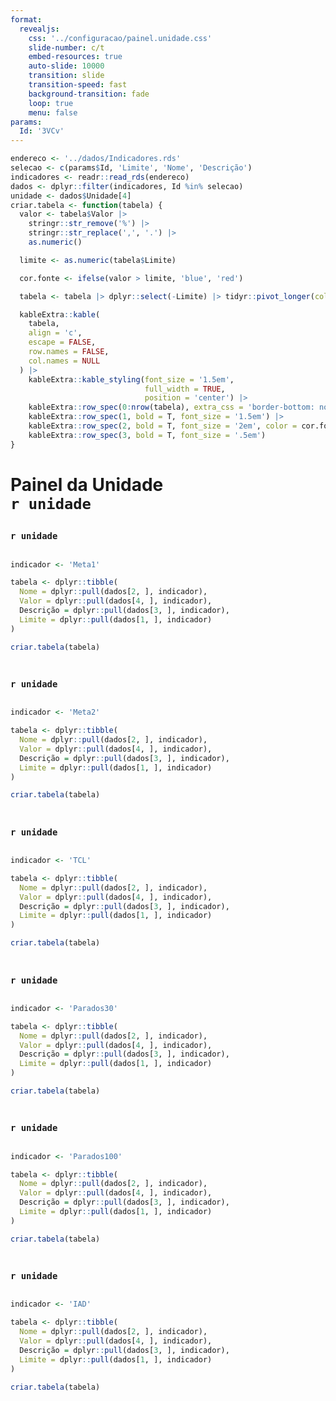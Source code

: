 ```yaml
---
format: 
  revealjs:
    css: '../configuracao/painel.unidade.css'
    slide-number: c/t
    embed-resources: true
    auto-slide: 10000
    transition: slide
    transition-speed: fast
    background-transition: fade
    loop: true
    menu: false
params:
  Id: '3VCv'
---
```


```r
endereco <- '../dados/Indicadores.rds'
selecao <- c(params$Id, 'Limite', 'Nome', 'Descrição')
indicadores <- readr::read_rds(endereco)
dados <- dplyr::filter(indicadores, Id %in% selecao)
unidade <- dados$Unidade[4]
criar.tabela <- function(tabela) {
  valor <- tabela$Valor |> 
    stringr::str_remove('%') |>
    stringr::str_replace(',', '.') |> 
    as.numeric()

  limite <- as.numeric(tabela$Limite)

  cor.fonte <- ifelse(valor > limite, 'blue', 'red')

  tabela <- tabela |> dplyr::select(-Limite) |> tidyr::pivot_longer(cols = everything(), values_to = 'Valores') |> dplyr::select(-name)

  kableExtra::kable(
    tabela,
    align = 'c',
    escape = FALSE,
    row.names = FALSE,
    col.names = NULL
  ) |>
    kableExtra::kable_styling(font_size = '1.5em',
                              full_width = TRUE,
                              position = 'center') |>
    kableExtra::row_spec(0:nrow(tabela), extra_css = 'border-bottom: none;') |>
    kableExtra::row_spec(1, bold = T, font_size = '1.5em') |>
    kableExtra::row_spec(2, bold = T, font_size = '2em', color = cor.fonte) |>
    kableExtra::row_spec(3, bold = T, font_size = '.5em')
}
```

# Painel da Unidade <br> `r unidade` {background-image="imagens/0.painel.unidade.png" background-opacity=".2"}
## {background-image="imagens/1.TJRR.png" background-opacity=".2"}
### `r unidade`
::: {.columns}
::: {.column width="100%"}
```r
indicador <- 'Meta1'

tabela <- dplyr::tibble(
  Nome = dplyr::pull(dados[2, ], indicador),
  Valor = dplyr::pull(dados[4, ], indicador),
  Descrição = dplyr::pull(dados[3, ], indicador),
  Limite = dplyr::pull(dados[1, ], indicador)
)

criar.tabela(tabela)
```
:::
:::
## {background-image="imagens/1.TJRR.png" background-opacity=".2"}
### `r unidade`
::: {.columns}
::: {.column width="100%"}
```r
indicador <- 'Meta2'

tabela <- dplyr::tibble(
  Nome = dplyr::pull(dados[2, ], indicador),
  Valor = dplyr::pull(dados[4, ], indicador),
  Descrição = dplyr::pull(dados[3, ], indicador),
  Limite = dplyr::pull(dados[1, ], indicador)
)

criar.tabela(tabela)
```
:::
:::
## {background-image="imagens/1.TJRR.png" background-opacity=".2"}
### `r unidade`
::: {.columns}
::: {.column width="100%"}
```r
indicador <- 'TCL'

tabela <- dplyr::tibble(
  Nome = dplyr::pull(dados[2, ], indicador),
  Valor = dplyr::pull(dados[4, ], indicador),
  Descrição = dplyr::pull(dados[3, ], indicador),
  Limite = dplyr::pull(dados[1, ], indicador)
)

criar.tabela(tabela)
```
:::
:::
## {background-image="imagens/1.TJRR.png" background-opacity=".2"}
### `r unidade`
::: {.columns}
::: {.column width="100%"}
```r
indicador <- 'Parados30'

tabela <- dplyr::tibble(
  Nome = dplyr::pull(dados[2, ], indicador),
  Valor = dplyr::pull(dados[4, ], indicador),
  Descrição = dplyr::pull(dados[3, ], indicador),
  Limite = dplyr::pull(dados[1, ], indicador)
)

criar.tabela(tabela)
```
:::
:::
## {background-image="imagens/1.TJRR.png" background-opacity=".2"}
### `r unidade`
::: {.columns}
::: {.column width="100%"}
```r
indicador <- 'Parados100'

tabela <- dplyr::tibble(
  Nome = dplyr::pull(dados[2, ], indicador),
  Valor = dplyr::pull(dados[4, ], indicador),
  Descrição = dplyr::pull(dados[3, ], indicador),
  Limite = dplyr::pull(dados[1, ], indicador)
)

criar.tabela(tabela)
```
:::
:::
## {background-image="imagens/1.TJRR.png" background-opacity=".2"}
### `r unidade`
::: {.columns}
::: {.column width="100%"}
```r
indicador <- 'IAD'

tabela <- dplyr::tibble(
  Nome = dplyr::pull(dados[2, ], indicador),
  Valor = dplyr::pull(dados[4, ], indicador),
  Descrição = dplyr::pull(dados[3, ], indicador),
  Limite = dplyr::pull(dados[1, ], indicador)
)

criar.tabela(tabela)
```
:::
:::
